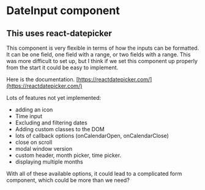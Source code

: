 
<Meta title="Fields/DateInput/Docs" />


# DateInput component
## This uses react-datepicker

This component is very flexible in terms of how the inputs can be formatted. It can be one field, one field with a range, or two fields with a range. This was more difficult to set up, but I think if we set this component up properly from the start it could be easy to implement.

Here is the documentation.
[https://reactdatepicker.com/](https://reactdatepicker.com/)

Lots of features not yet implemented:
 - adding an icon
 - Time input
 - Excluding and filtering dates
 - Adding custom classes to the DOM
 - lots of callback options (onCalendarOpen, onCalendarClose)
 - close on scroll
 - modal window version
 - custom header, month picker, time picker.
 - displaying multiple months


 With all of these available options, it could lead to a complicated form component, which could be more than we need?
